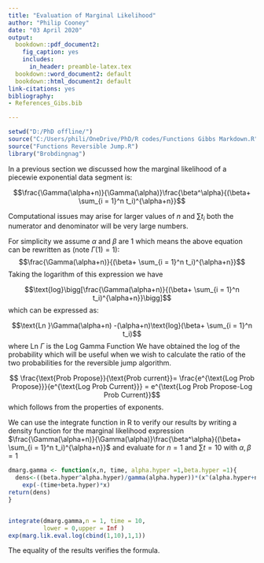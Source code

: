 ```yaml
---
title: "Evaluation of Marginal Likelihood"
author: "Philip Cooney"
date: "03 April 2020"
output:
  bookdown::pdf_document2:
    fig_caption: yes
    includes:
      in_header: preamble-latex.tex
  bookdown::word_document2: default
  bookdown::html_document2: default
link-citations: yes
bibliography:
- References_Gibs.bib

---
```



```r

setwd("D:/PhD offline/")
source("C:/Users/phili/OneDrive/PhD/R codes/Functions Gibbs Markdown.R")
source("Functions Reversible Jump.R")
library("Brobdingnag")

```
In a previous section we discussed how the marginal likelihood of a piecewie exponential data segment is: 

$$\frac{\Gamma(\alpha+n)}{\Gamma(\alpha)}\frac{\beta^\alpha}{(\beta+ \sum_{i = 1}^n t_i)^{\alpha+n}}$$

Computational issues may arise for larger values of $n$ and $\sum t_i$ both the numerator and denominator will be very large numbers.

For simplicity we assume $\alpha$ and $\beta$ are 1 which means the above equation can be rewritten as (note $\Gamma(1)= 1$):
$$\frac{\Gamma(\alpha+n)}{(\beta+ \sum_{i = 1}^n t_i)^{\alpha+n}}$$
Taking the logarithm of this expression we have

$$\text{log}\bigg[\frac{\Gamma(\alpha+n)}{(\beta+ \sum_{i = 1}^n t_i)^{\alpha+n}}\bigg]$$
which can be expressed as:

$$\text{Ln }\Gamma(\alpha+n) -(\alpha+n)\text{log}(\beta+ \sum_{i = 1}^n t_i)$$ where $\text{Ln }\Gamma$ is the Log Gamma Function
We have obtained the log of the probability which will be useful when we wish to calculate the ratio of the two probabilities for the reversible jump algorithm.

$$ \frac{\text{Prob Propose}}{\text{Prob current}}= \frac{e^{\text{Log Prob Propose}}}{e^{\text{Log Prob Current}}} = e^{\text{Log Prob Propose-Log Prob Current}}$$
which follows from the properties of exponents.

We can use the integrate function in R to verify our results by writing a density function for the marginal likelihood expression $\frac{\Gamma(\alpha+n)}{\Gamma(\alpha)}\frac{\beta^\alpha}{(\beta+ \sum_{i = 1}^n t_i)^{\alpha+n}}$ and evaluate for $n = 1$ and $\sum t = 10$ with $\alpha, \beta = 1$

```r


dmarg.gamma <- function(x,n, time, alpha.hyper =1,beta.hyper =1){
  dens<-((beta.hyper^alpha.hyper)/gamma(alpha.hyper))*(x^(alpha.hyper+n -1))*
    exp(-(time+beta.hyper)*x)
return(dens)
}


integrate(dmarg.gamma,n = 1, time = 10,
          lower = 0,upper = Inf ) 
exp(marg.lik.eval.log(cbind(1,10),1,1))

```

The equality of the results verifies the formula.







